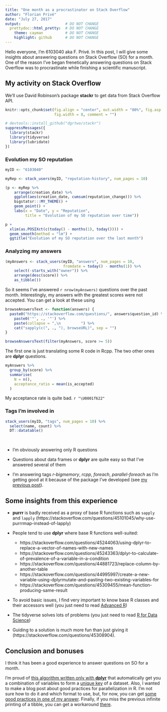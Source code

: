 ```yaml
---
title: "One month as a procrastinator on Stack Overflow"
author: "Florian Privé"
date: "July 27, 2017"
output:                    # DO NOT CHANGE
  prettydoc::html_pretty:  # DO NOT CHANGE
    theme: cayman          # DO NOT CHANGE
    highlight: github      # DO NOT CHANGE
---
```


Hello everyone, I'm 6103040 aka F. Privé.
In this post, I will give some insights about answering questions on Stack Overflow (SO) for a month.
One of the reason I've began frenetically answering questions on Stack Overflow was to procrastinate while finishing a scientific manuscript.

## My activity on Stack Overflow

We'll use David Robinson's package **stackr** to get data from Stack Overflow API.

```r
knitr::opts_chunk$set(fig.align = "center", out.width = "80%", fig.asp = 0.75,
                      fig.width = 8, comment = "")
```

```r
# devtools::install_github("dgrtwo/stackr")
suppressMessages({
  library(stackr)
  library(tidyverse)
  library(lubridate)
})
```


### Evolution my SO reputation

```r
myID <- "6103040"

myRep <- stack_users(myID, "reputation-history", num_pages = 10)

(p <- myRep %>%
    arrange(creation_date) %>%
    ggplot(aes(creation_date, cumsum(reputation_change))) %>%
    bigstatsr:::MY_THEME() +
    geom_point() +
    labs(x = "Date", y = "Reputation", 
         title = "Evolution of my SO reputation over time"))

p +
  xlim(as.POSIXct(c(today() - months(1), today()))) +
  geom_smooth(method = "lm") +
  ggtitle("Evolution of my SO reputation over the last month")
```

### Analyzing my answers

```r
(myAnswers <- stack_users(myID, "answers", num_pages = 10,
                          fromdate = today() - months(1)) %>%
    select(-starts_with("owner")) %>%
    arrange(desc(score)) %>%
    as_tibble())
```

So it seems I've answered `r nrow(myAnswers)` questions over the past month. Interestingly, my answers with the greatest scores were not accepted. You can get a look at these using 

```r
browseAnswersText <- function(answers) {
  paste0("https://stackoverflow.com/questions/", answers$question_id) %>%
    paste0('"', ., '"') %>%
    paste(collapse = ",\n         ") %>%
    cat("sapply(c(", ., "), browseURL)", sep = "")
}

browseAnswersText(filter(myAnswers, score >= 5))
```

The first one is just translating some R code in Rcpp. The two other ones are **dplyr** questions.

```r
myAnswers %>% 
  group_by(score) %>%
  summarise(
    N = n(),
    acceptance_ratio = mean(is_accepted)
  )
```

My acceptance rate is quite bad. `r "\U0001f622"`


### Tags I'm involved in

```r
stack_users(myID, "tags", num_pages = 10) %>%
  select(name, count) %>%
  DT::datatable() 
```

</br>

- I'm obviously answering only R questions

- Questions about data frames or **dplyr** are quite easy so that I've answered several of them

- I'm answering tags *r-bigmemory*, *rcpp*, *foreach*, *parallel-foreach* as I'm getting good at it because of the package I've developed (see [my previous post](https://privefl.github.io/blog/package-bigstatsr-statistics-with-matrices-on-disk-user-2017/)).


## Some insights from this experience

- **purrr** is badly received as a proxy of base R functions such as `sapply` and `lapply` (https://stackoverflow.com/questions/45101045/why-use-purrrmap-instead-of-lapply)

- People tend to use **dplyr** where base R functions well-suited:
    - https://stackoverflow.com/questions/45244063/using-dplyr-to-replace-a-vector-of-names-with-new-names
    - https://stackoverflow.com/questions/45243363/dplyr-to-calculate-of-prevalence-of-a-variable-in-a-condition
    - https://stackoverflow.com/questions/44881723/replace-column-by-another-table
    - https://stackoverflow.com/questions/44995997/create-a-new-variable-using-dplyrmutate-and-pasting-two-existing-variables-for
    - https://stackoverflow.com/questions/45309455/mean-function-producing-same-result
    
- To avoid basic issues, I find very important to know base R classes and their accessors well (you just need to read [Advanced R](http://adv-r.had.co.nz/))

- The tidyverse solves lots of problems (you just need to read [R for Data Science](http://r4ds.had.co.nz/))

- Guiding to a solution is much more fun than just giving it (https://stackoverflow.com/questions/45308904). 


## Conclusion and bonuses

I think it has been a good experience to answer questions on SO for a month. 

I'm proud of [this algorithm written only with **dplyr**](https://stackoverflow.com/a/45302898/6103040) that automatically get you a combination of variables to form a [unique key](https://en.wikipedia.org/wiki/Unique_key) of a dataset. Also, I wanted to make a blog post about good practices for parallelization in R. I'm not sure how to do it and which format to use, but, for now, you can get [some good practices in one of my answer](https://stackoverflow.com/a/45196081/6103040). Finally, if you miss the previous infinite printing of a tibble, you can get a workaround [there](https://stackoverflow.com/a/44868837/6103040).
